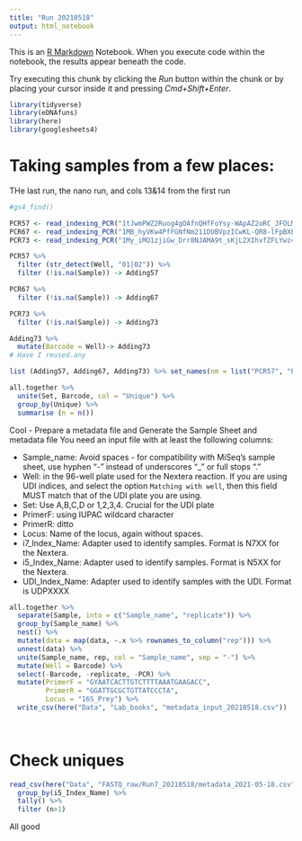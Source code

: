 ```yaml
---
title: "Run 20210518"
output: html_notebook
---
```


This is an [R Markdown](http://rmarkdown.rstudio.com) Notebook. When you execute code within the notebook, the results appear beneath the code. 

Try executing this chunk by clicking the *Run* button within the chunk or by placing your cursor inside it and pressing *Cmd+Shift+Enter*. 

```r
library(tidyverse)
library(eDNAfuns)
library(here)
library(googlesheets4)
```

# Taking samples from a few places:

THe last run, the nano run, and cols 13&14 from the first run

```r
#gs4_find()

PCR57 <- read_indexing_PCR("1tJwmPWZ2Ruog4gOAfnQHfFoYsy-WApAZ2oRC_JFOLMQ")
PCR67 <- read_indexing_PCR("1MB_hyVKw4PfFGNfNm211DUBVpzICwKL-QR8-lFpBXE8")
PCR73 <- read_indexing_PCR("1My_iMO1zjiGw_Drr8NJAMA9t_sKjL2XIhvfZFLYwz4M")

PCR57 %>% 
  filter (str_detect(Well, "01|02")) %>% 
  filter (!is.na(Sample)) -> Adding57

PCR67 %>% 
  filter (!is.na(Sample)) -> Adding67

PCR73 %>% 
  filter (!is.na(Sample)) -> Adding73

Adding73 %>% 
  mutate(Barcode = Well)-> Adding73
# Have I reused.any

list (Adding57, Adding67, Adding73) %>% set_names(nm = list("PCR57", "PCR67", "PCR73")) %>% bind_rows(.id = "PCR") -> all.together

all.together %>% 
  unite(Set, Barcode, col = "Unique") %>% 
  group_by(Unique) %>% 
  summarise (n = n())

```

Cool - Prepare a metadata file and Generate the Sample Sheet and metadata file
You need an input file with at least the following columns:

  - Sample_name: Avoid spaces - for compatibility with MiSeq's sample sheet, use hyphen "-" instead of underscores "_" or full stops "."
  - Well:  in the 96-well plate used for the Nextera reaction. If you are using UDI indices, and select the option `Matching with well`,  then this field MUST match that of the UDI plate you are using.
  - Set: Use A,B,C,D or 1,2,3,4. Crucial for the UDI plate
  - PrimerF: using IUPAC wildcard character
  - PrimerR: ditto
  - Locus: Name of the locus, again without spaces.
  - i7_Index_Name: Adapter used to identify samples. Format is N7XX for the Nextera. 
  - i5_Index_Name: Adapter used to identify samples. Format is N5XX for the Nextera.
  - UDI_Index_Name: Adapter used to identify samples with the UDI. Format is  UDPXXXX

```r
all.together %>% 
  separate(Sample, into = c("Sample_name", "replicate")) %>% 
  group_by(Sample_name) %>% 
  nest() %>% 
  mutate(data = map(data, ~.x %>% rownames_to_column("rep"))) %>% 
  unnest(data) %>% 
  unite(Sample_name, rep, col = "Sample_name", sep = "-") %>% 
  mutate(Well = Barcode) %>% 
  select(-Barcode, -replicate, -PCR) %>% 
  mutate(PrimerF = "GYAATCACTTGTCTTTTAAATGAAGACC",
         PrimerR = "GGATTGCGCTGTTATCCCTA",
         Locus = "16S_Prey") %>% 
  write_csv(here("Data", "Lab_books", "metadata_input_20210518.csv"))
  
  
```

# Check uniques

```r
read_csv(here("Data", "FASTQ_raw/Run7_20210518/metadata_2021-05-18.csv")) %>% 
  group_by(i5_Index_Name) %>% 
  tally() %>% 
  filter (n>1)


```

All good